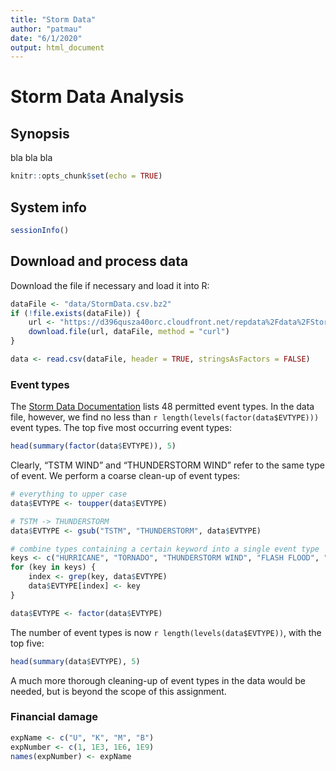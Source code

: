```yaml
---
title: "Storm Data"
author: "patmau"
date: "6/1/2020"
output: html_document
---
```


# Storm Data Analysis

## Synopsis

bla bla bla

```r
knitr::opts_chunk$set(echo = TRUE)
```

## System info

```r
sessionInfo()
```

## Download and process data

Download the file if necessary and load it into R:

```r
dataFile <- "data/StormData.csv.bz2"
if (!file.exists(dataFile)) {
    url <- "https://d396qusza40orc.cloudfront.net/repdata%2Fdata%2FStormData.csv.bz2"
    download.file(url, dataFile, method = "curl")   
}

data <- read.csv(dataFile, header = TRUE, stringsAsFactors = FALSE)
```

### Event types

The [Storm Data Documentation](https://d396qusza40orc.cloudfront.net/repdata%2Fpeer2_doc%2Fpd01016005curr.pdf) lists 48 permitted event types.
In the data file, however, we find no less than `r length(levels(factor(data$EVTYPE)))` event types.
The top five most occurring event types:
```r
head(summary(factor(data$EVTYPE)), 5)
```
Clearly, "TSTM WIND" and "THUNDERSTORM WIND" refer to the same type of event.
We perform a coarse clean-up of event types:

```r
# everything to upper case
data$EVTYPE <- toupper(data$EVTYPE)

# TSTM -> THUNDERSTORM
data$EVTYPE <- gsub("TSTM", "THUNDERSTORM", data$EVTYPE)

# combine types containing a certain keyword into a single event type
keys <- c("HURRICANE", "TORNADO", "THUNDERSTORM WIND", "FLASH FLOOD", "BLIZZARD", "HEAVY RAIN", "HEAVY SNOW")
for (key in keys) {
    index <- grep(key, data$EVTYPE)
    data$EVTYPE[index] <- key
}

data$EVTYPE <- factor(data$EVTYPE)
```

The number of event types is now `r length(levels(data$EVTYPE))`, with the top five:
```r
head(summary(data$EVTYPE), 5)
```

A much more thorough cleaning-up of event types in the data would be needed, but is beyond the scope of this assignment.


### Financial damage
```r
expName <- c("U", "K", "M", "B")
expNumber <- c(1, 1E3, 1E6, 1E9)
names(expNumber) <- expName

```
